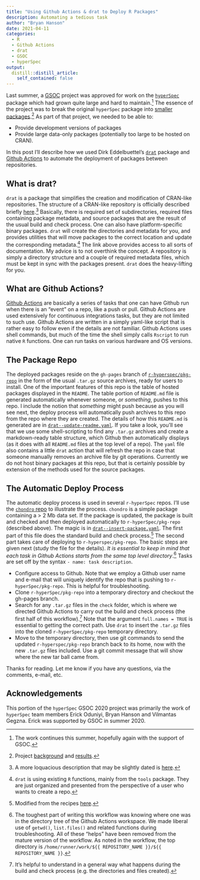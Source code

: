 ```yaml
---
title: "Using Github Actions & drat to Deploy R Packages"
description: Automating a tedious task
author: "Bryan Hanson"
date: 2021-04-11
categories:
  - R
  - Github Actions
  - drat
  - GSOC
  - hyperSpec
output:
  distill::distill_article:
    self_contained: false
---
```


Last summer, a [GSOC](https://summerofcode.withgoogle.com/) project was approved for work on the [`hyperSpec`](https://github.com/cbeleites/hyperSpec) package which had grown quite large and hard to maintain.[^1]  The essence of the project was to break the original `hyperSpec` package into [smaller packages](https://github.com/r-hyperspec).[^2]  As part of that project, we needed to be able to:

* Provide development versions of packages
* Provide large data-only packages (potentially too large to be hosted on CRAN).

In this post I'll describe how we used Dirk Eddelbuettel's [`drat`](https://dirk.eddelbuettel.com/code/drat.html) package and [Github
Actions](https://github.com/features/actions) to automate the deployment of packages between repositories.

## What is drat?

`drat` is a package that simplifies the creation and modification of CRAN-like repositories.  The structure of a CRAN-like repository is officially described briefly [here](https://cran.r-project.org/doc/manuals/r-release/R-admin.html#Setting-up-a-package-repository).[^6]  Basically, there is required set of subdirectories, required files containing package metadata, and source packages that are the result of the usual build and check process.  One can also have platform-specific binary packages.  `drat` will create the directories and metadata for you, and provides utilities that will move packages to the correct location and update the corresponding metadata.[^7]  The link above provides access to all sorts of documentation.  My advice is to not overthink the concept.  A repository is simply a directory structure and a couple of required metadata files, which must be kept in sync with the packages present. `drat` does the heavy-lifting for you.

## What are Github Actions?

[Github Actions](https://github.com/features/actions) are basically a series of tasks that one can have Github run when there is an "event" on a repo, like a push or pull.  Github Actions are used extensively for continuous integrations tasks, but they are not limited to such use.  Github Actions are written in a simply yaml-like script that is rather easy to follow even if the details are not familiar.  Github Actions uses shell commands, but much of the time the shell simply calls `Rscript` to run native `R` functions.  One can run tasks on various hardware and OS versions.

## The Package Repo

The deployed packages reside on the `gh-pages` branch of [`r-hyperspec/pkg-repo`](https://github.com/r-hyperspec/pkg-repo) in the form of the usual `.tar.gz` source archives, ready for users to install. One of the important features of this repo is the table of hosted packages displayed in the `README`.  The table portion of `README.md` file is generated automatically whenever someone, or *something*, pushes to this repo. I include the notion that *something* might push because as you will see next, the deploy process will automatically push archives to this repo from the repo where they are created. The details of how this `README.md` is generated are in [`drat--update-readme.yaml`](https://github.com/r-hyperspec/pkg-repo/blob/gh-pages/.github/workflows/drat--update-readme.yaml).  If you take a look, you'll see that we use some shell-scripting to find any `.tar.gz` archives and create a markdown-ready table structure, which Github then automatically displays (as it does with all `README.md` files at the top level of a repo).  The `yaml` file also contains a little `drat` action that will refresh the repo in case that someone manually removes an archive file by git operations.  Currently we do not host binary packages at this repo, but that is certainly possible by extension of the methods used for the source packages.

## The Automatic Deploy Process

The automatic deploy process is used in several `r-hyperSpec` repos.  I'll use the [`chondro` repo](https://github.com/r-hyperspec/hySpc.chondro) to illustrate the process.  `chondro` is a simple package containing a > 2 Mb data set.  If the package is updated, the package is built and checked and then deployed automatically to `r-hyperSpec/pkg-repo` (described above).  The magic is in [`drat--insert-package.yaml`](https://github.com/r-hyperspec/hySpc.chondro/blob/develop/.github/workflows/drat--insert-package.yaml).  The first part of this file does the standard build and check process.[^3] The second part takes care of deploying to `r-hyperspec/pkg-repo`.  The basic steps are given next (study the file for the details).  *It is essential to keep in mind that each task in Github Actions starts from the same top level directory*.[^4]  Tasks are set off by the syntax `- name: task description`.

* Configure access to Github.  Note that we employ a Github user name and e-mail that will uniquely identify the repo that is pushing to `r-hyperSpec/pkg-repo`.  This is helpful for troubleshooting.
* Clone `r-hyperSpec/pkg-repo` into a temporary directory and checkout the gh-pages branch.
* Search for any `.tar.gz` files in the `check` folder, which is where we directed Github Actions to carry out the build and check process (the first half of this workflow).[^5]  Note that the argument `full.names = TRUE` is essential to getting the correct path. Use `drat` to insert the `.tar.gz` files into the cloned `r-hyperSpec/pkg-repo` temporary directory.
*  Move to the temporary directory, then use git commands to send the updated `r-hyperspec/pkg-repo` branch back to its home, now with the new `.tar.gz` files included.  Use a git commit message that will show where the new tar ball came from.

Thanks for reading. Let me know if you have any questions, via the comments, e-mail, etc.

## Acknowledgements

This portion of the `hyperSpec` GSOC 2020 project was primarily the work of `hyperSpec` team members Erick Oduniyi, Bryan Hanson and Vilmantas Gegzna.  Erick was supported by GSOC in summer 2020.

[^1]: The work continues this summer, hopefully again with the support of GSOC.
[^2]: Project [background](https://chemospec.org/2020/05/07/p14/) and [results](https://chemospec.org/2020/09/08/p16/).
[^3]: Modified from the recipes [here](https://github.com/r-lib/actions/tree/master/examples#standard-ci-workflow).
[^4]: The toughest part of writing this workflow was knowing where one was in the directory tree of the Github Actions workspace. We made liberal use of `getwd()`, `list.files()` and related functions during troubleshooting. All of these "helps" have been removed from the mature version of the workflow.  As noted in the workflow, the top directory is `/home/runner/work/${{ REPOSITORY_NAME }}/${{ REPOSITORY_NAME }}`.
[^5]: It's helpful to understand in a general way what happens during the build and check process (e.g. the directories and files created).
[^6]: A more loquacious description that may be slightly dated is [here](https://environments.rstudio.com/repositories.html).
[^7]: `drat` is using existing `R` functions, mainly from the `tools` package.  They are just organized and presented from the perspective of a user who wants to create a repo.
